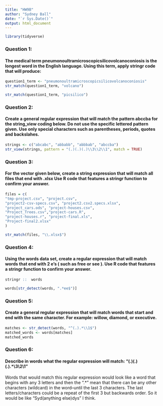 ```yaml
---
title: "HW9B"
author: "Sydney Ball"
date: "`r Sys.Date()`"
output: html_document
---
```


```r
library(tidyverse)
```

### Question 1: 
#### The medical term pneumonoultramicroscopicsilicovolcanoconiosis is the longest word in the English language. Using this term, apply stringr code that will produce:
```r
question1_term <- "pneumonoultramicroscopicsilicovolcanoconiosis"
str_match(question1_term, "volcano")
```

```r
str_match(question1_term, "picsilico")
```

### Question 2: 
#### Create a general regular expression that will match the pattern abccba for the string_view coding below. Do not use the specific lettered pattern given. Use only special characters such as parentheses, periods, quotes and backslahes.
```r
strings <- c("abcabc", "abbabb", "abbbab", "abccba")
str_view(strings, pattern = "(.)(.)(.)\\3\\2\\1", match = TRUE)
```

### Question 3:
#### For the vector given below, create a string expression that will match all files that end with .xlsx Use R code that features a stringr function to confirm your answer.
```r
files = c(
"tmp-project.csv", "project.csv",
"project2-csv-specs.csv", "project2.csv2.specs.xlsx",
"project_cars.ods", "project-houses.csv",
"Project_Trees.csv","project-cars.R",
"project-houses.r", "project-final.xls",
"Project-final2.xlsx"
)

str_match(files, "\\.xlsx$")
```

### Question 4:
#### Using the words data set, create a regular expression that will match words that end with 2 e’s ( such as free or see ). Use R code that features a stringr function to confirm your answer.
```r
stringr ::  words
```


```r
words[str_detect(words, ".*ee$")]
```

### Question 5:
#### Create a general regular expression that will match words that start and end with the same character. For example: willow, diamond, or executive.
```r
matches <- str_detect(words, "^(.).*\\1$")
matched_words <- words[matches]
matched_words
```

### Question 6:
#### Describe in words what the regular expression will match: “(.)(.)(.).*\\3\\2\\1”
Words that would match this regular expression would look like a word that begins with any 3 letters and then the ".*" mean that there can be any other characters (wildcard) in the word--until the last 3 characters. The last letters/characters could be a repeat of the first 3 but backwards order. So it would be like "Syd(anything else)dys" I think. 










